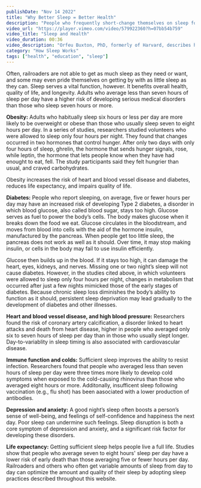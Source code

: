 ```yaml
---
publishDate: "Nov 14 2022"
title: "Why Better Sleep = Better Health"
description: "People who frequently short-change themselves on sleep forget how great it feels to be well-rested. They get used to feeling tired all the time and try to convince themselves that they can manage just fine. They often cling to sleep myths."
video_url: "https://player.vimeo.com/video/579922360?h=07bb54b759"
video_title: "Sleep and Health"
video_duration: 00:36
video_description: "Orfeu Buxton, PhD, formerly of Harvard, describes how animal and human studies suggest that adequate sleep is crucial for a long and healthy life."
category: "How Sleep Works"
tags: ["health", "education", "sleep"]
---
```



Often, railroaders are not able to get as much sleep as they need or want, and some may even pride themselves on getting by with as little sleep as they can. Sleep serves a vital function, however. It benefits overall health, quality of life, and longevity. Adults who average less than seven hours of sleep per day have a higher risk of developing serious medical disorders than those who sleep seven hours or more.

**Obesity:** Adults who habitually sleep six hours or less per day are more likely to be overweight or obese than those who usually sleep seven to eight hours per day. In a series of studies, researchers studied volunteers who were allowed to sleep only four hours per night. They found that changes occurred in two hormones that control hunger. After only two days with only four hours of sleep, ghrelin, the hormone that sends hunger signals, rose, while leptin, the hormone that lets people know when they have had enought to eat, fell. The study participants said they felt hungrier than usual, and craved carbohydrates.

Obesity increases the risk of heart and blood vessel disease and diabetes, reduces life expectancy, and impairs quality of life.

**Diabetes:** People who report sleeping, on average, five or fewer hours per day  may have an increased risk of developing Type 2 diabetes, a disorder in which blood glucose, also called blood sugar, stays too high. Glucose serves as fuel to power the body’s cells. The body makes glucose when it breaks down the food we eat. Glucose circulates in the bloodstream, and moves from blood into cells with the aid of the hormone insulin, manufactured by the pancreas. When people get too little sleep, the pancreas does not work as well as it should. Over time, it may stop making insulin, or cells in the body may fail to use insulin efficiently.

Glucose then builds up in the blood. If it stays too high, it can damage the heart, eyes, kidneys, and nerves. Missing one or two night’s sleep will not cause diabetes. However, in the studies cited above, in which volunteers were allowed to sleep only four hours per night, changes in metabolism that occurred after just a few nights mimicked those of the early stages of diabetes. Because chronic sleep loss diminishes the body’s ability to function as it should, persistent sleep deprivation may lead gradually to the development of diabetes and other illnesses.

**Heart and blood vessel disease, and high blood pressure:** Researchers found the risk of coronary artery calcification, a disorder linked to heart attacks and death from heart disease, higher in people who averaged only six to seven hours of sleep per day than in those who usually slept longer. Day-to-variablity in sleep timing is also associated with cardiovascular disease.

**Immune function and colds:** Sufficient sleep improves the ability to resist infection. Researchers found that people who averaged less than seven hours of sleep per day were three times more likely to develop cold symptoms when exposed to the cold-causing rhinovirus than those who averaged eight hours or more.  Additonally, insufficent sleep following vaccination (e.g., flu shot) has been aasociated with a lower production of antibodies. 

**Depression and anxiety:** A good night’s sleep often boosts a person’s sense of well-being, and feelings of self-confidence and happiness the next day. Poor sleep can undermine such feelings. Sleep disruption is both a core symptom of depression and anxiety, and a significant risk factor for developing these disorders.

**Life expectancy:** Getting sufficient sleep helps people live a full life. Studies show that people who average seven to eight hours' sleep per day have a lower risk of early death than those averaging five or fewer hours per day. Railroaders and others who often get variable amounts of sleep from day to day can optimize the amount and quality of their sleep by adopting sleep practices described throughout this website.

<YouTube embed_url= "https://player.vimeo.com/video/579922492?h=a13848dae7" title="Sleep Deprivation and Cardiovascular Risk" duration="0:30" description="Janet Mullington, PhD, of Harvard, tells how sleep deprivation increases the risk of heart and blood vessel disease." />

<YouTube embed_url= "https://player.vimeo.com/video/600222055?h=f60d74e1b5" title="Sleep Deprivation, Weight Gain, and Diabetes" duration="1:00" description="Ann E. Rogers, PhD, RN, of the University of Pennsylvania School of Nursing, discusses sleep deprivation, weight gain, and diabetes." />
